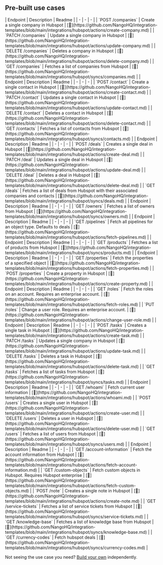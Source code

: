 
## Pre-built use cases

<AccordionGroup>


<Accordion title="Companies">
| Endpoint | Description | Readme |
| - | - | - |
| `POST /companies` | Create a single company in Hubspot | [🔗](https://github.com/NangoHQ/integration-templates/blob/main/integrations/hubspot/actions/create-company.md) |
| `PATCH /companies` | Update a single company in Hubspot | [🔗](https://github.com/NangoHQ/integration-templates/blob/main/integrations/hubspot/actions/update-company.md) |
| `DELETE /companies` | Deletes a company in Hubspot | [🔗](https://github.com/NangoHQ/integration-templates/blob/main/integrations/hubspot/actions/delete-company.md) |
| `GET /companies` | Fetches a list of companies from Hubspot | [🔗](https://github.com/NangoHQ/integration-templates/blob/main/integrations/hubspot/syncs/companies.md) |
</Accordion>


<Accordion title="Contacts">
| Endpoint | Description | Readme |
| - | - | - |
| `POST /contact` | Create a single contact in Hubspot | [🔗](https://github.com/NangoHQ/integration-templates/blob/main/integrations/hubspot/actions/create-contact.md) |
| `PATCH /contact` | Updates a single contact in Hubspot | [🔗](https://github.com/NangoHQ/integration-templates/blob/main/integrations/hubspot/actions/update-contact.md) |
| `DELETE /contact` | Deletes a contact in Hubspot | [🔗](https://github.com/NangoHQ/integration-templates/blob/main/integrations/hubspot/actions/delete-contact.md) |
| `GET /contacts` | Fetches a list of contacts from Hubspot | [🔗](https://github.com/NangoHQ/integration-templates/blob/main/integrations/hubspot/syncs/contacts.md) |
</Accordion>


<Accordion title="Deals">
| Endpoint | Description | Readme |
| - | - | - |
| `POST /deals` | Creates a single deal in Hubspot | [🔗](https://github.com/NangoHQ/integration-templates/blob/main/integrations/hubspot/actions/create-deal.md) |
| `PATCH /deal` | Updates a single deal in Hubspot | [🔗](https://github.com/NangoHQ/integration-templates/blob/main/integrations/hubspot/actions/update-deal.md) |
| `DELETE /deal` | Deletes a deal in Hubspot | [🔗](https://github.com/NangoHQ/integration-templates/blob/main/integrations/hubspot/actions/delete-deal.md) |
| `GET /deals` | Fetches a list of deals from Hubspot with their associated companies and contacts | [🔗](https://github.com/NangoHQ/integration-templates/blob/main/integrations/hubspot/syncs/deals.md) |
</Accordion>


<Accordion title="Owners">
| Endpoint | Description | Readme |
| - | - | - |
| `GET /owners` | Fetches a list of owners from Hubspot | [🔗](https://github.com/NangoHQ/integration-templates/blob/main/integrations/hubspot/syncs/owners.md) |
</Accordion>


<Accordion title="Pipelines">
| Endpoint | Description | Readme |
| - | - | - |
| `GET /pipelines` | Fetch all pipelines for an object type. Defaults to deals | [🔗](https://github.com/NangoHQ/integration-templates/blob/main/integrations/hubspot/actions/fetch-pipelines.md) |
</Accordion>


<Accordion title="Products">
| Endpoint | Description | Readme |
| - | - | - |
| `GET /products` | Fetches a list of products from Hubspot | [🔗](https://github.com/NangoHQ/integration-templates/blob/main/integrations/hubspot/syncs/products.md) |
</Accordion>


<Accordion title="Properties">
| Endpoint | Description | Readme |
| - | - | - |
| `GET /properties` | Fetch the properties of a specified object | [🔗](https://github.com/NangoHQ/integration-templates/blob/main/integrations/hubspot/actions/fetch-properties.md) |
| `POST /properties` | Create a property in Hubspot | [🔗](https://github.com/NangoHQ/integration-templates/blob/main/integrations/hubspot/actions/create-property.md) |
</Accordion>


<Accordion title="Roles">
| Endpoint | Description | Readme |
| - | - | - |
| `GET /roles` | Fetch the roles on an account. Requires an enterprise account. | [🔗](https://github.com/NangoHQ/integration-templates/blob/main/integrations/hubspot/actions/fetch-roles.md) |
| `PUT /roles` | Change a user role. Requires an enterprise account. | [🔗](https://github.com/NangoHQ/integration-templates/blob/main/integrations/hubspot/actions/change-user-role.md) |
</Accordion>


<Accordion title="Tasks">
| Endpoint | Description | Readme |
| - | - | - |
| `POST /tasks` | Creates a single task in Hubspot | [🔗](https://github.com/NangoHQ/integration-templates/blob/main/integrations/hubspot/actions/create-task.md) |
| `PATCH /tasks` | Updates a single company in Hubspot | [🔗](https://github.com/NangoHQ/integration-templates/blob/main/integrations/hubspot/actions/update-task.md) |
| `DELETE /tasks` | Deletes a task in Hubspot | [🔗](https://github.com/NangoHQ/integration-templates/blob/main/integrations/hubspot/actions/delete-task.md) |
| `GET /tasks` | Fetches a list of tasks from Hubspot | [🔗](https://github.com/NangoHQ/integration-templates/blob/main/integrations/hubspot/syncs/tasks.md) |
</Accordion>


<Accordion title="Users">
| Endpoint | Description | Readme |
| - | - | - |
| `GET /whoami` | Fetch current user information | [🔗](https://github.com/NangoHQ/integration-templates/blob/main/integrations/hubspot/actions/whoami.md) |
| `POST /users` | Creates a single user in Hubspot | [🔗](https://github.com/NangoHQ/integration-templates/blob/main/integrations/hubspot/actions/create-user.md) |
| `DELETE /users` | Deletes a user in Hubspot | [🔗](https://github.com/NangoHQ/integration-templates/blob/main/integrations/hubspot/actions/delete-user.md) |
| `GET /users` | Fetches a list of users from Hubspot | [🔗](https://github.com/NangoHQ/integration-templates/blob/main/integrations/hubspot/syncs/users.md) |
</Accordion>


<Accordion title="Others">
| Endpoint | Description | Readme |
| - | - | - |
| `GET /account-information` | Fetch the account information from Hubspot | [🔗](https://github.com/NangoHQ/integration-templates/blob/main/integrations/hubspot/actions/fetch-account-information.md) |
| `GET /custom-objects` | Fetch custom objects in Hubspot. Requires Hubspot enterprise | [🔗](https://github.com/NangoHQ/integration-templates/blob/main/integrations/hubspot/actions/fetch-custom-objects.md) |
| `POST /note` | Creates a single note in Hubspot | [🔗](https://github.com/NangoHQ/integration-templates/blob/main/integrations/hubspot/actions/create-note.md) |
| `GET /service-tickets` | Fetches a list of service tickets from Hubspot | [🔗](https://github.com/NangoHQ/integration-templates/blob/main/integrations/hubspot/syncs/service-tickets.md) |
| `GET /knowledge-base` | Fetches a list of knowledge base from Hubspot | [🔗](https://github.com/NangoHQ/integration-templates/blob/main/integrations/hubspot/syncs/knowledge-base.md) |
| `GET /currency-codes` | Fetch hubspot deals | [🔗](https://github.com/NangoHQ/integration-templates/blob/main/integrations/hubspot/syncs/currency-codes.md) |
</Accordion>

</AccordionGroup>

<Tip>Not seeing the use case you need? [Build your own](https://docs.nango.dev/guides/customize/setup) independently.</Tip>
